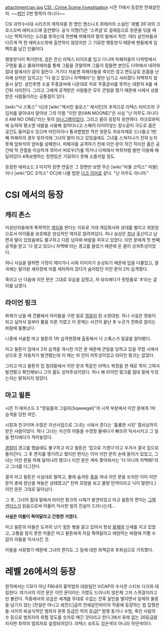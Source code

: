 attachment:ian.jpg
[[CSI : Crime Scene Investigation]] 시즌 11에서 등장한 연쇄살인마.
~~[[범인]] 2번 항목이 아니다~~

CSI 과학수사대 시리즈의 제작자중 한 명인 앤소니.E.쥐태커의 소설인 '레벨 26'과의 크로스오버 에피소드에 출연했다. 공식 이명(?)은 '스퀴걸'로 걸레등으로 창문을 닦을 때 나는 찍찍거리는 소리를 뜻하는데 첫번째 피해자의 딸의 말에서 착안. 여타 살인마들과 다르게 딱 한 에피소드밖에 출연하지 않았지만 그 기묘한 행동방식 때문에 팬들에게 임팩트를 남긴 인물이다.

행동방식이 특이한데, 검은 전신 라텍스 타이즈를 입고 다니며 피해자들의 다락방에서 구멍을 뚫고 몰래카메라를 통해 그들을 관찰하며 그들이 잠들면 본인도 다락에서 내려와 침대 밑에서(!) 같이 잠든다. 거기다 처음엔 피해자들을 죽이진 않고 면도날로 온몸을 난자해 상처만 입히고는 "다 알고 있으니 자백해라"는 말만 남기고 사라졌다 자백하지 않을시 살인. 살인후엔 소설 주홍글씨에 나온대로 피로 주홍글씨를 뜻하는 대문자 A를 새긴뒤 사라진다. 그리고 그에게 공격받은 사람들은 모두 큰일을 했기 때문에 시에서 상을 받은 사람들이라는 공통점이 있다.

[wiki:"닉 스톡스" 닉]과 [wiki:"캐서린 윌로스" 캐서린]의 추적으로 라텍스 타이즈의 구입처를 알아내서 알아낸 그의 이름 "이안 문(IAN MOONE)"은 사실 "난 아무도 아니다(I AM NO ONE)"라는 뜻의 [[아나그램]]이었다. 그리고 몸이 굉장히 유연하다. 아크로바틱에 능하여 평소엔 네발을 사용해 걸어다니고 스패어 타이어넣는 장소같이 극도로 좁은 공간도 들어갈수 있으며 어린아이나 통과할법한 작은 창문도 자유자재로 드나들고 1번째 피해자의 경우 뒷자석에 그녀의 딸이 타고 있었음에도 그녀를 스쳐지나가 전혀 눈치못채 앞좌석의 엄마를 살해한다. 피해자를 공격하기 전에 이안 문이 작긴 하지만 좁은 공간에 막 관절을 이상하게 꺾어서 버로우(?)를 하거나 다락에서 박쥐처럼 발만 이용해 매달려있다 4족보행하는 장면등은 기묘하다 못해 소름끼칠 정도.

등장한 에피소드 3 마지막 장면 연출은 그 장면만 보면 무슨 [wiki:"마블 코믹스" 마블]이나 [wiki:"DC 코믹스" DC]에 나올 법한 [[다크 히어로]] 같다. "난 아무도 아니야."

= CSI 에서의 등장 =
== 캐리 존스 ==
미성년자들에게 폭력적인 [[게임]]을 판다는 이유로 거대 게임회사와 상대를 벌이고 위원장으로서 아이들을 보호해온 양심적인 여자로 알려져있다. 허나 실상은 [[창녀]] 출신이고 남편과 딸이 있었음에도 불구하고 다른 남자와 바람을 피우고 있었다. 이안 문에게 첫 번째 공격을 받고 '다 알고 있으니 자백해'라는 경고를 들었기 때문에 온 몸이 상처투성이었다.

허나 사실을 말하면 가정이 깨지거나 사회 이미지가 손상되기 때문에 입을 다물었고, 결국에는 딸이랑 세차장에 차를 세차하러 갔다가 숨어탔던 이안 문이 2차 습격했다.

죽이고 난 다음에 이안 문은 그대로 모습을 감췄고, 차 유리에다가 핏방울로 'A'라는 글자를 남겼다.

== 라이언 핑크 ==
화재가 났을 때 건물에서 아이들을 구한 일로 [[영웅]]이 된 소방대원. 허나 사실은 영웅이 되고 싶어서 일부러 불을 지른 거였고 이 문제는 사건이 끝난 후 누군가 전화로 알리는 바람에 들통났다.

나중에 서술할 마고 윌튼의 1차 습격현장에 출동해서 닉 스톡스가 얼굴을 알아봤다. 

마고 윌튼이 집에서 2차 습격을 개시한 이안 문 때문에 큰일을 당하고 있을 무렵 시에서 상으로 준 자동차가 발견됐는데 이 때는 차 안이 피투성이었고 라이언 핑크는 없었다. 

그리고 마고 윌튼의 집 침대밑에서 이안 문과 똑같은 라텍스 복장을 한 채로 목이 그여서 발견됐고 확인해보니 그의 몸도 상처투성이었다. 허나 왜 라이언 핑크를 침대 밑에 두었는지는 밝혀지지 않았다.

== 마고 윌튼 ==
시즌 11 에피소드 3 "영웅들의 그림자(Sqweegel)"의 시작 부분에서 이안 문에게 1차 습격을 당한 여인.

시장과 친구이며 수많은 자선사업으로 그녀는 시에서 준다는 '훌륭한 시민' 열쇠상까지 받은 사람이었다. 허나 그녀는 자신의 아들을 수영장 물에다가 빠뜨려 익사시키고 그 일을 편지에다가 적어놓았다.

[[경찰]]이 경고를 했음에도 불구하고 마고 윌튼은 '집으로 가겠다'라고 우겨서 결국 집으로 돌아간다. 그 후 편지를 챙기려고 했지만 편지는 이미 이안 문의 손에 들어가 있었고, 그녀는 이안 문을 피해 달아나려 했으나 이안 문은 계속 쫓아와서는 '다 아니까 자백해!'라고 그녀를 다그친다.

결국 마고 윌튼은 사실대로 말하고, 몰래 숨겨둔 [[총]]을 꺼내 이안 문을 쏘지만 이미 이안 문이 총에 장난을 쳐놓은 상태였고[* 탄피 모양을 보고 불량 탄약이라고 닉이 말한다.] 이안 문은 그대로 달아났다. 

그 후, 그녀의 침대 밑에서 라이언 핑크의 시체가 발견되었고 마고 윌튼의 편지는 [[그렉 샌더스]]가 읽음으로써 아들이 익사한 일의 진실이 드러나는데...

'''사실은 아들이 죽여달라고 간청한 거였다.'''

마고 윌튼의 아들은 도저히 낫기 힘든 병을 앓고 있어서 항상 [[휠체어]] 신세를 지고 있었고, 고통을 참지 못한 아들은 마고 윌튼에게 자길 죽여달라고 애원하는 바람에 어쩔 수 없이 아들을 익사시킨 것. 

아들을 사랑했기 때문에 그녀의 편지도 그 일에 대한 죄책감과 후회심으로 가득했다.
= 레벨 26에서의 등장 =
원작에서는 CSI가 아닌 FBI내의 흉악범죄 대응팀인 ViCAP의 수사관 스티브 다크와 대립한다.
여기서의 이안 문은 이안 문이라는 가명도 드러나지 않은체 그저 스퀴걸이라고만 불린다. 작중에서의 모습은 세계를 무대로 수없는 잔혹 살인을 벌이면서 일체의 물증을 남기지 않는 [전설은 아니고 레전드]급의 연쇄살인마이자 작중에 등장하는 법 집행관들 사이의 비공식적인 범죄자 분류 등급인 악의 등급[* 범행 동기나 수법, 죽인 사람의 수 등으로 범죄자의 위험 정도를 숫자로 매긴 것이라고 한다.]에서 유래 없는 26등급을 차지한 최악의 범죄자로 설정되어있다. 라텍스 슈트도 검은색이 아니라 하얀색이다.


